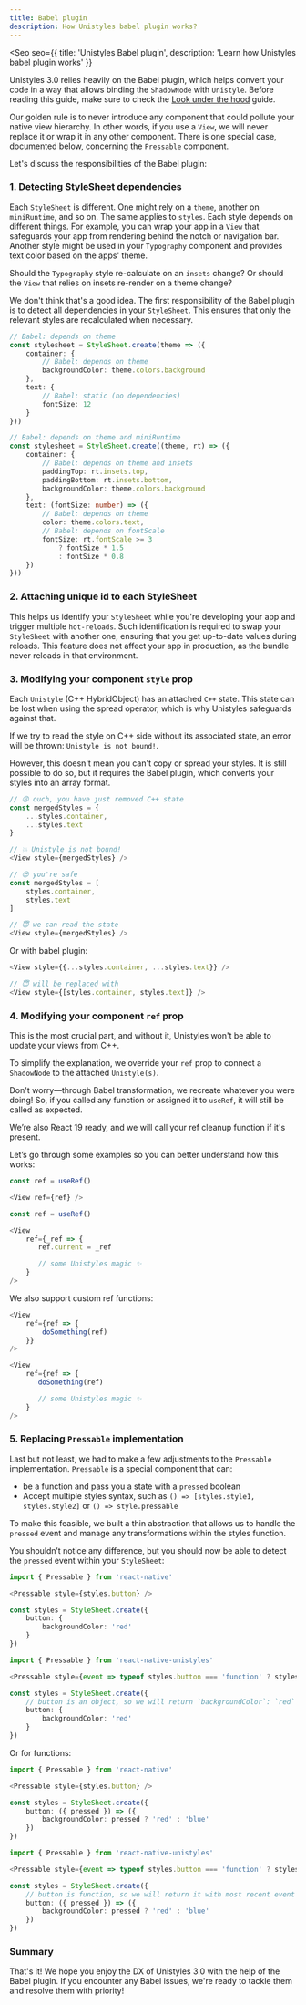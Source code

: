 ```yaml
---
title: Babel plugin
description: How Unistyles babel plugin works?
---
```



<Seo
    seo={{
        title: 'Unistyles Babel plugin',
        description: 'Learn how Unistyles babel plugin works'
    }}
>


Unistyles 3.0 relies heavily on the Babel plugin, which helps convert your code in a way that allows binding the `ShadowNode` with `Unistyle`. Before reading this guide, make sure to check the [Look under the hood](/v3/start/how-unistyles-works) guide.

Our golden rule is to never introduce any component that could pollute your native view hierarchy. In other words, if you use a `View`, we will never replace it or wrap it in any other component. There is one special case, documented below, concerning the `Pressable` component.

Let's discuss the responsibilities of the Babel plugin:

### 1. Detecting StyleSheet dependencies

Each `StyleSheet` is different. One might rely on a `theme`, another on `miniRuntime`, and so on.
The same applies to `styles`. Each style depends on different things. For example, you can wrap your app in a `View` that safeguards your app from rendering behind the notch or navigation bar.
Another style might be used in your `Typography` component and provides text color based on the apps' theme.

Should the `Typography` style re-calculate on an `insets` change? Or should the `View` that relies on insets re-render on a theme change?

We don't think that's a good idea. The first responsibility of the Babel plugin is to detect all dependencies in your `StyleSheet`. This ensures that only the relevant styles are recalculated when necessary.

```ts
// Babel: depends on theme
const stylesheet = StyleSheet.create(theme => ({
    container: {
        // Babel: depends on theme
        backgroundColor: theme.colors.background
    },
    text: {
        // Babel: static (no dependencies)
        fontSize: 12
    }
}))
```

```ts
// Babel: depends on theme and miniRuntime
const stylesheet = StyleSheet.create((theme, rt) => ({
    container: {
        // Babel: depends on theme and insets
        paddingTop: rt.insets.top,
        paddingBottom: rt.insets.bottom,
        backgroundColor: theme.colors.background
    },
    text: (fontSize: number) => ({
        // Babel: depends on theme
        color: theme.colors.text,
        // Babel: depends on fontScale
        fontSize: rt.fontScale >= 3
            ? fontSize * 1.5
            : fontSize * 0.8
    })
}))
```


### 2. Attaching unique id to each StyleSheet

This helps us identify your `StyleSheet` while you're developing your app and trigger multiple `hot-reloads`. Such identification is required to swap your `StyleSheet` with another one, ensuring that you get up-to-date values during reloads.
This feature does not affect your app in production, as the bundle never reloads in that environment.

### 3. Modifying your component `style` prop

Each `Unistyle` (C++ HybridObject) has an attached `C++` state. This state can be lost when using the spread operator, which is why Unistyles safeguards against that.

If we try to read the style on C++ side without its associated state, an error will be thrown: `Unistyle is not bound!`.

However, this doesn't mean you can't copy or spread your styles. It is still possible to do so, but it requires the Babel plugin, which converts your styles into an array format.

```ts
// 😩 ouch, you have just removed C++ state
const mergedStyles = {
    ...styles.container,
    ...styles.text
}

// 💥 Unistyle is not bound!
<View style={mergedStyles} />
```

```ts
// 😎 you're safe
const mergedStyles = [
    styles.container,
    styles.text
]

// 😇 we can read the state
<View style={mergedStyles} />
```

Or with babel plugin:

```ts
<View style={{...styles.container, ...styles.text}} />

// 😇 will be replaced with
<View style={[styles.container, styles.text]} />
```

### 4. Modifying your component `ref` prop

This is the most crucial part, and without it, Unistyles won't be able to update your views from C++.

To simplify the explanation, we override your `ref` prop to connect a `ShadowNode` to the attached `Unistyle(s)`.

Don't worry—through Babel transformation, we recreate whatever you were doing! So, if you called any function or assigned it to `useRef`, it will still be called as expected.

We’re also React 19 ready, and we will call your ref cleanup function if it's present.

Let’s go through some examples so you can better understand how this works:

```ts title="Your code"
const ref = useRef()

<View ref={ref} />
```

```ts title="Babel transform"
const ref = useRef()

<View
    ref={_ref => {
       ref.current = _ref

       // some Unistyles magic ✨
    }
/>
```

We also support custom ref functions:

```ts title="Your code"
<View
    ref={ref => {
        doSomething(ref)
    }}
/>
```

```ts title="Babel transform"
<View
    ref={ref => {
       doSomething(ref)

       // some Unistyles magic ✨
    }
/>
```

### 5. Replacing `Pressable` implementation

Last but not least, we had to make a few adjustments to the `Pressable` implementation. `Pressable` is a special component that can:

- be a function and pass you a state with a `pressed` boolean
- Accept multiple styles syntax, such as `() => [styles.style1, styles.style2]` or `() => style.pressable`

To make this feasible, we built a thin abstraction that allows us to handle the `pressed` event and manage any transformations within the styles function.

You shouldn’t notice any difference, but you should now be able to detect the `pressed` event within your `StyleSheet`:

```ts title="Your code"
import { Pressable } from 'react-native'

<Pressable style={styles.button} />

const styles = StyleSheet.create({
    button: {
        backgroundColor: 'red'
    }
})
```

```ts title="Babel transform"
import { Pressable } from 'react-native-unistyles'

<Pressable style={event => typeof styles.button === 'function' ? styles.button(event) : styles.button} />

const styles = StyleSheet.create({
    // button is an object, so we will return `backgroundColor`: `red`
    button: {
        backgroundColor: 'red'
    }
})
```

Or for functions:

```ts title="Your code"
import { Pressable } from 'react-native'

<Pressable style={styles.button} />

const styles = StyleSheet.create({
    button: ({ pressed }) => ({
        backgroundColor: pressed ? 'red' : 'blue'
    })
})
```

```ts title="Babel transform"
import { Pressable } from 'react-native-unistyles'

<Pressable style={event => typeof styles.button === 'function' ? styles.button(event) : styles.button} />

const styles = StyleSheet.create({
    // button is function, so we will return it with most recent event
    button: ({ pressed }) => ({
        backgroundColor: pressed ? 'red' : 'blue'
    })
})
```

### Summary

That's it! We hope you enjoy the DX of Unistyles 3.0 with the help of the Babel plugin. If you encounter any Babel issues, we're ready to tackle them and resolve them with priority!

</Seo>
